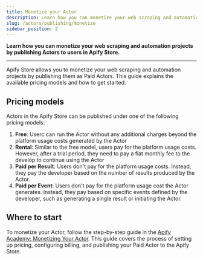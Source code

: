 ```yaml
---
title: Monetize your Actor
description: Learn how you can monetize your web scraping and automation projects by publishing Actors to users in Apify Store.
slug: /actors/publishing/monetize
sidebar_position: 2
---
```


**Learn how you can monetize your web scraping and automation projects by publishing Actors to users in Apify Store.**

---

Apify Store allows you to monetize your web scraping and automation projects by publishing them as Paid Actors. This guide explains the available pricing models and how to get started.

## Pricing models

Actors in the Apify Store can be published under one of the following pricing models:

1. **Free**: Userc can run the Actor without any additional charges beyond the platform usage costs generated by the Actor
2. **Rental**: Similar to the free model, users pay for the platform usage costs. However, after a trial period, they need to pay a flat monthly fee to the develop to continue using the Actor
3. **Paid per Result**: Users don't pay for the platform usage costs. Instead, they pay the developer based on the number of results produced by the Actor.
4. **Paid per Event**: Users don't pay for the platform usage cost the Actor generates. Instead, they pay based on specific events defined by the developer, such as generating a single result or initiating the Actor.

## Where to start

To monetize your Actor, follow the step-by-step guide in the [Apify Academy: Monetizing Your Actor](https://docs.apify.com/academy/get-most-of-actors/monetizing-your-actor). This guide covers the process of setting up pricing, configuring billing, and publishing your Paid Actor to the Apify Store.
